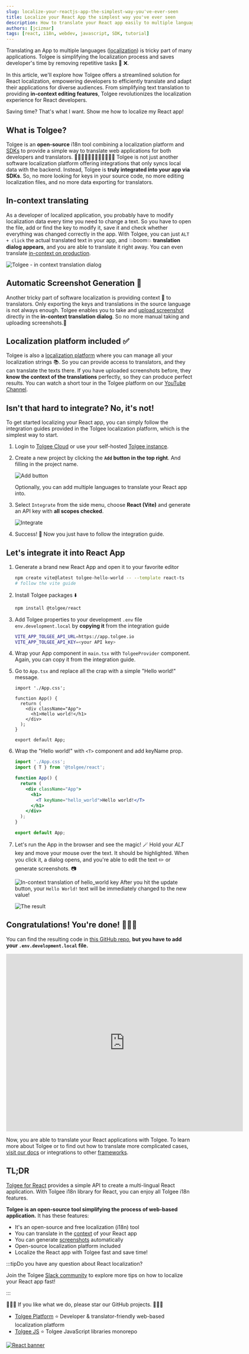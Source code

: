 ```yaml
---
slug: localize-your-reactjs-app-the-simplest-way-you've-ever-seen
title: Localize your React App the simplest way you've ever seen
description: How to translate your React app easily to multiple languages with open-source tool Tolgee. Save developer’s time and remove repetitive tasks.
authors: [jcizmar]
tags: [react, i18n, webdev, javascript, SDK, tutorial]
---
```


Translating an App to multiple languages ([localization](/blog/localization-basics-S01E01)) is tricky part of many applications. Tolgee is simplifying the localization process and saves developer's time by removing repetitive tasks 🔁 ❌.

In this article, we'll explore how Tolgee offers a streamlined solution for React localization, empowering developers to efficiently translate and adapt their applications for diverse audiences. From simplifying text translation to providing **in-context editing features**, Tolgee revolutionizes the localization experience for React developers.

Saving time? That's what I want. Show me how to localize my React app!

<!-- truncate-->

## What is Tolgee?

Tolgee is an **open-source** i18n tool combining a localization platform and [SDKs](/js-sdk/) to provide a simple way to translate web applications for both developers and translators. 👨‍💻👩🏻‍💻🧖🏼👩🏻‍💻🧖🏼 Tolgee is not just another software localization platform offering integrations that only syncs local data with the backend. Instead, Tolgee is **truly integrated into your app via SDKs**. So, no more looking for keys in your source code, no more editing localization files, and no more data exporting for translators.

## In-context translating

As a developer of localized application, you probably have to modify localization data every time you need to change a text. So you have to open the file, add or find the key to modify it, save it and check whether everything was changed correctly in the app. With Tolgee, you can just `ALT + click` the actual translated text in your app, and 💥boom💥 **translation dialog appears**, and you are able to translate it right away. You can even translate [in-context on production](https://tolgee.io/blog/in-context-production).

![Tolgee - in context translation dialog](/img/blog/quick_translation_window.webp)

## Automatic Screenshot Generation 📸

Another tricky part of software localization is providing context 📖 to translators. Only exporting the keys and translations in the source language is not always enough. Tolgee enables you to take and [upload screenshot](https://tolgee.io/js-sdk/#automated-screenshots-generation) directly in the **in-context translation dialog**. So no more manual taking and uploading screenshots.🌄

## Localization platform included ✅

Tolgee is also a [localization platform](https://tolgee.io/platform) where you can manage all your localization strings 📚. So you can provide access to translators, and they can translate the texts there. If you have uploaded screenshots before, they **know the context of the translations** perfectly, so they can produce perfect results. You can watch a short tour in the Tolgee platform on our [YouTube Channel](https://youtu.be/D2g7ly77st4).

## Isn't that hard to integrate? No, it's not!

To get started localizing your React app, you can simply follow the integration guides provided in the Tolgee localization platform, which is the simplest way to start.

1. Login to [Tolgee Cloud](https://app.tolgee.io) or use your self-hosted [Tolgee instance](https://tolgee.io/platform/self_hosting/running_with_docker).

2. Create a new project by clicking the **`Add` button in the top right**. And filling in the project name.

   ![Add button](/img/blog/add_project_button.webp)

   Optionally, you can add multiple languages to translate your React app into.

3. Select `Integrate` from the side menu, choose **React (Vite)** and generate an API key with **all scopes checked**.

   ![Integrate](/img/blog/integrations.webp)

4. Success! 🎉 Now you just have to follow the integration guide.

## Let's integrate it into React App

1.  Generate a brand new React App and open it to your favorite editor

      ```bash
      npm create vite@latest tolgee-hello-world -- --template react-ts
      # follow the vite guide
      ```


2.  Install Tolgee packages ⬇️
      ```bash
      npm install @tolgee/react
      ```

3.  Add Tolgee properties to your development `.env` file `env.development.local` by **copying it** from the integration guide

      ```bash
      VITE_APP_TOLGEE_API_URL=https://app.tolgee.io
      VITE_APP_TOLGEE_API_KEY=<your API key>
      ```

4.  Wrap your App component in `main.tsx` with `TolgeeProvider` component. Again, you can copy it from the integration guide.

5.  Go to `App.tsx` and replace all the crap with a simple "Hello world!" message.

    ```tsx
    import './App.css';

    function App() {
      return (
        <div className="App">
          <h1>Hello world!</h1>
        </div>
      );
    }

    export default App;
    ```

6.  Wrap the "Hello world!" with `<T>` component and add keyName prop.

    ```jsx
    import './App.css';
    import { T } from '@tolgee/react';

    function App() {
      return (
        <div className="App">
          <h1>
            <T keyName="hello_world">Hello world!</T>
          </h1>
        </div>
      );
    }

    export default App;
    ```

7.  Let's run the App in the browser and see the magic! 🪄 Hold your _ALT_ key and move your mouse over the text. It should be highlighted. When you click it, a dialog opens, and you're able to edit the text ✏️ or generate screenshots. 📷

    ![In-context translation of hello_world key](/img/blog/hello_world.webp)
    After you hit the update button, your `Hello World!` text will be immediately changed to the new value!

    ![The result](https://dev-to-uploads.s3.amazonaws.com/uploads/articles/wqd1z1v4ubq0oxfuhmz1.png)

## Congratulations! You're done! 🎉🎉🎉

You can find the resulting code in [this GitHub repo](https://github.com/JanCizmar/tolgee-react-hello-world), **but you have to add your `.env.development.local` file.**

<iframe
    width="640"
    height="480"
    src="https://www.youtube.com/embed/VURUvwA5aig"
    frameborder="0"
    allow="autoplay; encrypted-media"
    allowfullscreen
>
</iframe>

Now, you are able to translate your React applications with Tolgee. To learn more about Tolgee or to find out how to translate more complicated cases, [visit our docs](/platform) or integrations to other [frameworks](https://tolgee.io/integrations).

## TL;DR

[Tolgee for React](https://tolgee.io/integrations/react) provides a simple API to create a multi-lingual React application. With Tolgee i18n library for React, you can enjoy all Tolgee i18n features.

**Tolgee is an open-source tool simplifying the process of web-based application.** It has these features:

- It's an open-source and free localization (i18n) tool
- You can translate in the [context](/features/dev-tools) of your React app
- You can generate [screenshots](/translation_keys/screenshots) automatically
- Open-source localization platform included
- Localize the React app with Tolgee fast and save time!

:::tipDo you have any question about React localization?

Join the Tolgee [Slack community](https://Tolg.ee/slack) to explore more tips on how to localize your React app fast!

:::

🙏🙏🙏 If you like what we do, please star our GitHub projects. 🙏🙏🙏

- [Tolgee Platform](https://github.com/tolgee/tolgee-platform) ⭐ Developer & translator-friendly web-based localization platform
- [Tolgee JS](https://github.com/tolgee/tolgee-js) ⭐ Tolgee JavaScript libraries monorepo

[![React banner](/img/blog/blog-banners/banner-react.webp)](https://app.tolgee.io/sign_up)

